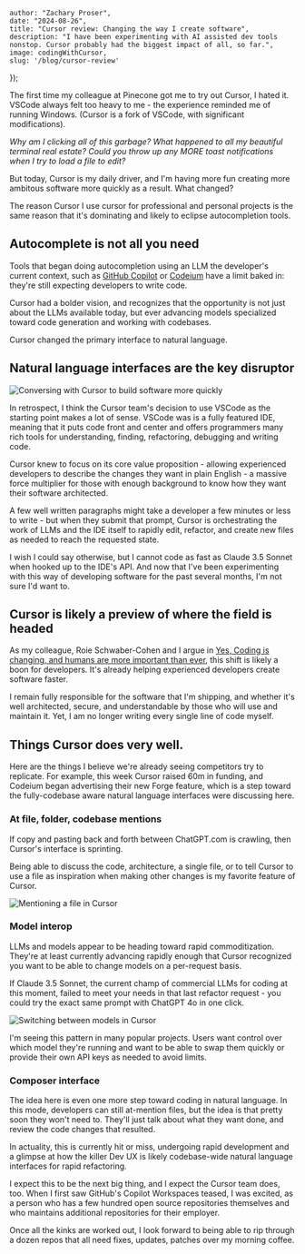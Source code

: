 


    author: "Zachary Proser",
    date: "2024-08-26",
    title: "Cursor review: Changing the way I create software",
    description: "I have been experimenting with AI assisted dev tools nonstop. Cursor probably had the biggest impact of all, so far.",
    image: codingWithCursor,
    slug: '/blog/cursor-review'
});


The first time my colleague at Pinecone got me to try out Cursor, I hated it. VSCode always felt too heavy to me - the experience reminded me of running Windows. (Cursor is a fork of VSCode, with significant modifications).

*Why am I clicking all of this garbage? What happened to all my beautiful terminal real estate?  Could you throw up any MORE toast notifications when I try to load a file to edit?*

But today, Cursor is my daily driver, and I'm having more fun creating more ambitous software more quickly as a result. What changed?

The reason Cursor I use cursor for professional and personal projects is the same reason that it's dominating and likely to eclipse autocompletion tools.

## Autocomplete is not all you need

Tools that began doing autocompletion using an LLM the developer's current context, such as [GitHub Copilot](/blog/github-copilot) or [Codeium](/blog/codeium-review) have a limit baked in: they're still expecting developers to write code. 

Cursor had a bolder vision, and recognizes that the opportunity is not just about the LLMs available today, but ever advancing models specialized toward code generation and working with codebases.

Cursor changed the primary interface to natural language. 

## Natural language interfaces are the key disruptor

<Image src={cursorConvoTwo} alt="Conversing with Cursor to build software more quickly" />

In retrospect, I think the Cursor team's decision to use VSCode as the starting point makes a lot of sense. VSCode was is a fully featured IDE, meaning that it puts code front and center and offers programmers many rich tools for understanding, finding, 
refactoring, debugging and writing code. 

Cursor knew to focus on its core value proposition - allowing experienced developers to describe the changes they want in plain English - a massive force multiplier for those with enough background to know how they want their software architected. 

A few well written paragraphs might take a developer a few minutes or less to write - but when they submit that prompt, Cursor is orchestrating the work of LLMs and the IDE itself to rapidly edit, refactor, and create new files as needed to reach the requested state. 

I wish I could say otherwise, but I cannot code as fast as Claude 3.5 Sonnet when hooked up to the IDE's API. And now that I've been experimenting with this way of developing software for the past several months, I'm not sure I'd want to. 

## Cursor is likely a preview of where the field is headed

As my colleague, Roie Schwaber-Cohen and I argue in [Yes, Coding is changing, and humans are more important than ever](https://thenewstack.io/ai-coding-human-engineers-are-more-important-than-ever/), this shift is likely a boon for developers. It's already helping experienced developers create software faster.

I remain fully responsible for the software that I'm shipping, and whether it's well architected, secure, and understandable by those who will use and maintain it. Yet, I am no longer writing every single line of code myself.

## Things Cursor does very well. 

Here are the things I believe we're already seeing competitors try to replicate. For example, this week Cursor raised 60m in funding, 
and Codeium began advertising their new Forge feature, which is a step toward the fully-codebase aware natural language interfaces were discussing here.

### At file, folder, codebase mentions

If copy and pasting back and forth between ChatGPT.com is crawling, then Cursor's interface is sprinting. 

Being able to discuss the code, architecture, a single file, or to tell Cursor to use a file as inspiration when 
making other changes is my favorite feature of Cursor.

<Image src={cursorConvoThree} alt="Mentioning a file in Cursor" />

### Model interop 

LLMs and models appear to be heading toward rapid commoditization. They're at least currently advancing rapidly enough that Cursor recognized you want to be able to change models on a per-request basis. 

If Claude 3.5 Sonnet, the current champ of commercial LLMs for coding at this moment, failed to meet your needs in that last refactor request - you could try the exact same prompt with ChatGPT 4o in one click.

<Image src={cursorModelSwitch} alt="Switching between models in Cursor" />

I'm seeing this pattern in many popular projects. Users want control over which model they're running and want to be able to swap them quickly or provide their own API keys as needed to avoid limits.

### Composer interface

The idea here is even one more step toward coding in natural language. In this mode, developers can still at-mention files, but the idea is that pretty soon they won't need to. They'll just talk about what they want done, 
and review the code changes that resulted.

In actuality, this is currently hit or miss, undergoing rapid development and a glimpse at how the killer Dev UX is likely codebase-wide natural language interfaces for rapid refactoring.

I expect this to be the next big thing, and I expect the Cursor team does, too. When I first saw GitHub's Copilot Workspaces teased, I was excited, as a person who has a few hundred open source repositories themselves and who maintains additional repositories for their employer. 

Once all the kinks are worked out, I look forward to being able to rip through a dozen repos that all need fixes, updates, patches over my morning coffee.


